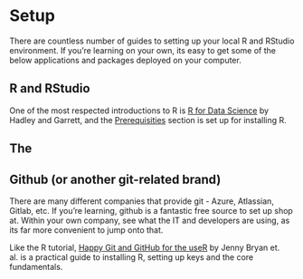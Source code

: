 # Setup

There are countless number of guides to setting up your local R and RStudio environment. If you're learning on your own, its easy to get some of the below applications and packages deployed on your computer. 

## R and RStudio

One of the most respected introductions to R is [R for Data Science](https://r4ds.had.co.nz/introduction.html) by Hadley and Garrett, and the [Prerequisities](https://r4ds.had.co.nz/introduction.html#prerequisites) section is set up for installing R. 

## The <AUDITPACKAGENAME>




## Github (or another git-related brand)

There are many different companies that provide git - Azure, Atlassian, Gitlab, etc. If you're learning, github is a fantastic free source to set up shop at. Within your own company, see what the IT and developers are using, as its far more convenient to jump onto that.

Like the R tutorial, [Happy Git and GitHub for the useR](https://happygitwithr.com) by Jenny Bryan et. al. is a practical guide to installing R, setting up keys and the core fundamentals.